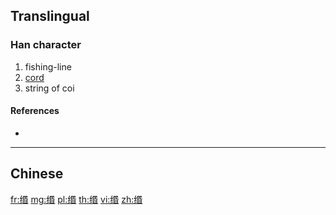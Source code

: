 {{character info/new}}
{{also|緡}}
==Translingual==

===Han character===
{{Han char|rn=120|rad=纟|as=09|sn=12|four=|canj=VMRPA}}

# fishing-line
# [[cord]]
# string of coi

====References====
* {{Han ref|kx=0944.251|hdz=53432.040|uh=7F17|ud=32535}}

----

==Chinese==
{{zh-see|緡}}

[[fr:缗]]
[[mg:缗]]
[[pl:缗]]
[[th:缗]]
[[vi:缗]]
[[zh:缗]]